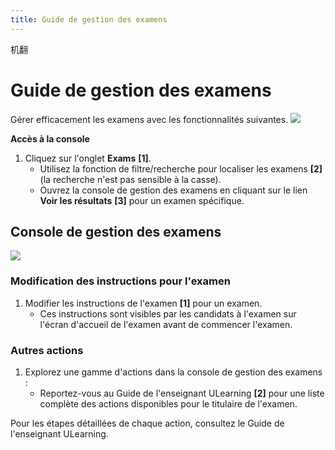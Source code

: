 ```yaml
---
title: Guide de gestion des examens
---
```



机翻
# Guide de gestion des examens

Gérer efficacement les examens avec les fonctionnalités suivantes.
![](/img/ulearning/admin/exam01.png)

 **Accès à la console** 
 1. Cliquez sur l'onglet **Exams** **[1]**. 
     - Utilisez la fonction de filtre/recherche pour localiser les examens **[2]** (la recherche n'est pas sensible à la casse). 
     - Ouvrez la console de gestion des examens en cliquant sur le lien **Voir les résultats** **[3]** pour un examen spécifique. 
 
 ## Console de gestion des examens

![](/img/ulearning/admin/exam02.png)

 ### Modification des instructions pour l'examen 
 1. Modifier les instructions de l'examen **[1]** pour un examen. 
     - Ces instructions sont visibles par les candidats à l'examen sur l'écran d'accueil de l'examen avant de commencer l'examen. 
 
 ### Autres actions 
 1. Explorez une gamme d'actions dans la console de gestion des examens : 
     - Reportez-vous au Guide de l'enseignant ULearning **[2]** pour une liste complète des actions disponibles pour le titulaire de l'examen.

<Callout type="info" emoji="ℹ️">
    Pour les étapes détaillées de chaque action, consultez le Guide de l'enseignant ULearning.
</Callout>
